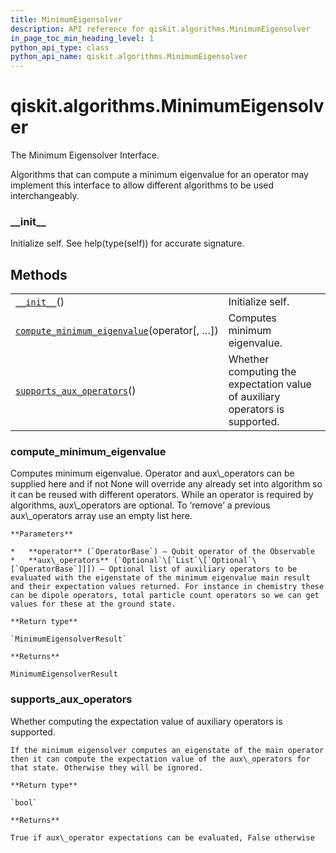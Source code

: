 ```yaml
---
title: MinimumEigensolver
description: API reference for qiskit.algorithms.MinimumEigensolver
in_page_toc_min_heading_level: 1
python_api_type: class
python_api_name: qiskit.algorithms.MinimumEigensolver
---
```


# qiskit.algorithms.MinimumEigensolver

<Class id="qiskit.algorithms.MinimumEigensolver" isDedicatedPage={true} github="https://github.com/qiskit/qiskit/tree/stable/0.18/qiskit/algorithms/minimum_eigen_solvers/minimum_eigen_solver.py" signature="MinimumEigensolver">
  The Minimum Eigensolver Interface.

  Algorithms that can compute a minimum eigenvalue for an operator may implement this interface to allow different algorithms to be used interchangeably.

  ### \_\_init\_\_

  <Function id="qiskit.algorithms.MinimumEigensolver.__init__" signature="__init__()">
    Initialize self. See help(type(self)) for accurate signature.
  </Function>

  ## Methods

  |                                                                                                                                                                                    |                                                                              |
  | ---------------------------------------------------------------------------------------------------------------------------------------------------------------------------------- | ---------------------------------------------------------------------------- |
  | [`__init__`](#qiskit.algorithms.MinimumEigensolver.__init__ "qiskit.algorithms.MinimumEigensolver.__init__")()                                                                     | Initialize self.                                                             |
  | [`compute_minimum_eigenvalue`](#qiskit.algorithms.MinimumEigensolver.compute_minimum_eigenvalue "qiskit.algorithms.MinimumEigensolver.compute_minimum_eigenvalue")(operator\[, …]) | Computes minimum eigenvalue.                                                 |
  | [`supports_aux_operators`](#qiskit.algorithms.MinimumEigensolver.supports_aux_operators "qiskit.algorithms.MinimumEigensolver.supports_aux_operators")()                           | Whether computing the expectation value of auxiliary operators is supported. |

  ### compute\_minimum\_eigenvalue

  <Function id="qiskit.algorithms.MinimumEigensolver.compute_minimum_eigenvalue" signature="abstract compute_minimum_eigenvalue(operator, aux_operators=None)">
    Computes minimum eigenvalue. Operator and aux\_operators can be supplied here and if not None will override any already set into algorithm so it can be reused with different operators. While an operator is required by algorithms, aux\_operators are optional. To ‘remove’ a previous aux\_operators array use an empty list here.

    **Parameters**

    *   **operator** (`OperatorBase`) – Qubit operator of the Observable
    *   **aux\_operators** (`Optional`\[`List`\[`Optional`\[`OperatorBase`]]]) – Optional list of auxiliary operators to be evaluated with the eigenstate of the minimum eigenvalue main result and their expectation values returned. For instance in chemistry these can be dipole operators, total particle count operators so we can get values for these at the ground state.

    **Return type**

    `MinimumEigensolverResult`

    **Returns**

    MinimumEigensolverResult
  </Function>

  ### supports\_aux\_operators

  <Function id="qiskit.algorithms.MinimumEigensolver.supports_aux_operators" signature="classmethod supports_aux_operators()">
    Whether computing the expectation value of auxiliary operators is supported.

    If the minimum eigensolver computes an eigenstate of the main operator then it can compute the expectation value of the aux\_operators for that state. Otherwise they will be ignored.

    **Return type**

    `bool`

    **Returns**

    True if aux\_operator expectations can be evaluated, False otherwise
  </Function>
</Class>

